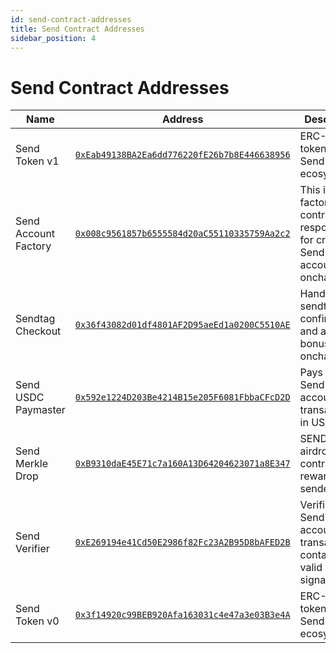 ```yaml
---
id: send-contract-addresses
title: Send Contract Addresses
sidebar_position: 4
---
```


# Send Contract Addresses

| Name | Address | Description |
|------|---------|-------------|
| Send Token v1 | [`0xEab49138BA2Ea6dd776220fE26b7b8E446638956`](https://basescan.org/token/0xeab49138ba2ea6dd776220fe26b7b8e446638956) | ERC-20 token for the Send ecosystem |
| Send Account Factory | [`0x008c9561857b6555584d20aC55110335759Aa2c2`](https://basescan.org/address/0x008c9561857b6555584d20ac55110335759aa2c2) | This is factory contract is responsible for creating Send accounts onchain |
| Sendtag Checkout | [`0x36f43082d01df4801AF2D95aeEd1a0200C5510AE`](https://basescan.org/address/0x36f43082d01df4801af2d95aeEd1a0200c5510ae) | Handles sendtag confirmations and afiliate bonuses onchain |
| Send USDC Paymaster | [`0x592e1224D203Be4214B15e205F6081FbbaCFcD2D`](https://basescan.org/address/0x592e1224d203be4214b15e205f6081fbbacfcd2d) | Pays for Send account transactions in USDC |
| Send Merkle Drop | [`0xB9310daE45E71c7a160A13D64204623071a8E347`](https://basescan.org/address/0xb9310dae45e71c7a160a13d64204623071a8e347) | SEND token airdrop contract for rewarding senders |
| Send Verifier | [`0xE269194e41Cd50E2986f82Fc23A2B95D8bAFED2B`](https://basescan.org/address/0xe269194e41cd50e2986f82fc23a2b95d8bafed2b) | Verifies each Send account transactions contains a valid signature |
| Send Token v0 | [`0x3f14920c99BEB920Afa163031c4e47a3e03B3e4A`](https://basescan.org/token/0x3f14920c99beb920afa163031c4e47a3e03b3e4a) | ERC-20 token for the Send ecosystem |

